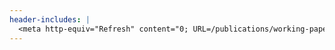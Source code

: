 ```yaml
---
header-includes: |
  <meta http-equiv="Refresh" content="0; URL=/publications/working-papers/demsupport_data/">
---
```

